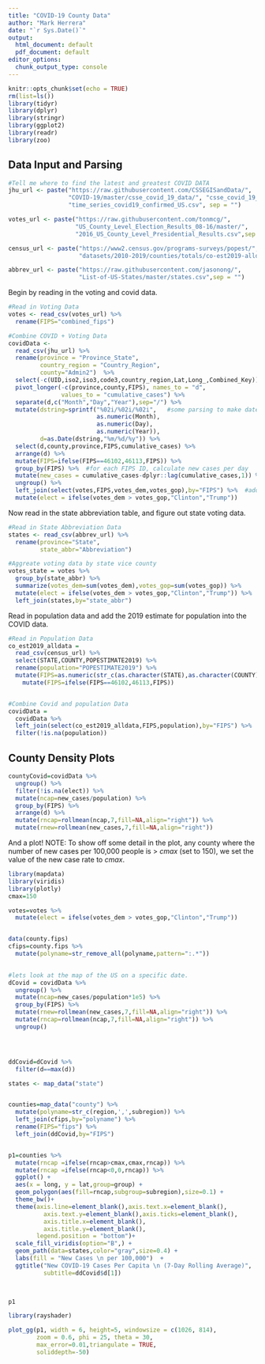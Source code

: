 ```yaml
---
title: "COVID-19 County Data"
author: "Mark Herrera"
date: "`r Sys.Date()`"
output:
  html_document: default
  pdf_document: default
editor_options: 
  chunk_output_type: console
---
```


```r
knitr::opts_chunk$set(echo = TRUE)
rm(list=ls())
library(tidyr)
library(dplyr)
library(stringr)
library(ggplot2)
library(readr)
library(zoo)
```

## Data Input and Parsing
```r
#Tell me where to find the latest and greatest COVID DATA
jhu_url <- paste("https://raw.githubusercontent.com/CSSEGISandData/",
                 "COVID-19/master/csse_covid_19_data/", "csse_covid_19_time_series/",
                 "time_series_covid19_confirmed_US.csv", sep = "")

votes_url <- paste("https://raw.githubusercontent.com/tonmcg/",
                   "US_County_Level_Election_Results_08-16/master/",
                   "2016_US_County_Level_Presidential_Results.csv",sep = "")

census_url <- paste("https://www2.census.gov/programs-surveys/popest/",
                    "datasets/2010-2019/counties/totals/co-est2019-alldata.csv",sep = "")

abbrev_url <- paste("https://raw.githubusercontent.com/jasonong/",
                    "List-of-US-States/master/states.csv",sep = "")
```


Begin by reading in the voting and covid data.  
```r
#Read in Voting Data 
votes <- read_csv(votes_url) %>%
  rename(FIPS="combined_fips")

#Combine COVID + Voting Data
covidData <-
  read_csv(jhu_url) %>%
  rename(province = "Province_State",
         country_region = "Country_Region",
         county="Admin2")  %>%
  select(-c(UID,iso2,iso3,code3,country_region,Lat,Long_,Combined_Key)) %>% 
  pivot_longer(-c(province,county,FIPS), names_to = "d", 
               values_to = "cumulative_cases") %>%
  separate(d,c("Month","Day","Year"),sep="/") %>%
  mutate(dstring=sprintf("%02i/%02i/%02i",   #some parsing to make dates work correctly
                         as.numeric(Month), 
                         as.numeric(Day), 
                         as.numeric(Year)),
         d=as.Date(dstring,"%m/%d/%y")) %>%
  select(d,county,province,FIPS,cumulative_cases) %>%
  arrange(d) %>%
  mutate(FIPS=ifelse(FIPS==46102,46113,FIPS)) %>%
  group_by(FIPS) %>%  #for each FIPS ID, calculate new cases per day
  mutate(new_cases = cumulative_cases-dplyr::lag(cumulative_cases,1)) %>%
  ungroup() %>%
  left_join(select(votes,FIPS,votes_dem,votes_gop),by="FIPS") %>%  #add voting data for each FIPS ID
  mutate(elect = ifelse(votes_dem > votes_gop,"Clinton","Trump"))
```

Now read in the state abbreviation table, and figure out state voting data.
```r
#Read in State Abbreviation Data
states <- read_csv(abbrev_url) %>%
  rename(province="State",
         state_abbr="Abbreviation")

#Aggreate voting data by state vice county
votes_state = votes %>%
  group_by(state_abbr) %>%
  summarize(votes_dem=sum(votes_dem),votes_gop=sum(votes_gop)) %>%
  mutate(elect = ifelse(votes_dem > votes_gop,"Clinton","Trump")) %>%
  left_join(states,by="state_abbr")
```

Read in population data and add the 2019 estimate for population into the COVID data.
```r
#Read in Population Data
co_est2019_alldata =
  read_csv(census_url) %>%
  select(STATE,COUNTY,POPESTIMATE2019) %>%
  rename(population="POPESTIMATE2019") %>%
  mutate(FIPS=as.numeric(str_c(as.character(STATE),as.character(COUNTY)))) %>%
    mutate(FIPS=ifelse(FIPS==46102,46113,FIPS))


#Combine Covid and population Data
covidData =
  covidData %>%
  left_join(select(co_est2019_alldata,FIPS,population),by="FIPS") %>%
  filter(!is.na(population))
```


## County Density Plots
```r
countyCovid=covidData %>%
  ungroup() %>%
  filter(!is.na(elect)) %>%
  mutate(ncap=new_cases/population) %>%
  group_by(FIPS) %>%
  arrange(d) %>%
  mutate(rncap=rollmean(ncap,7,fill=NA,align="right")) %>%
  mutate(rnew=rollmean(new_cases,7,fill=NA,align="right"))

```


And a plot! NOTE: To show off some detail in the plot, any county where the number of new cases per 100,000 people is > $cmax$ (set to 150), we set the value of the new case rate to $cmax$.   
```r
library(mapdata)
library(viridis)
library(plotly)
cmax=150

votes=votes %>%
  mutate(elect = ifelse(votes_dem > votes_gop,"Clinton","Trump"))


data(county.fips)
cfips=county.fips %>%
  mutate(polyname=str_remove_all(polyname,pattern=":.*")) 
  

#lets look at the map of the US on a specific date.  
dCovid = covidData %>%
  ungroup() %>%
  mutate(ncap=new_cases/population*1e5) %>%
  group_by(FIPS) %>%
  mutate(rnew=rollmean(new_cases,7,fill=NA,align="right")) %>%
  mutate(rncap=rollmean(ncap,7,fill=NA,align="right")) %>%
  ungroup()




ddCovid=dCovid %>%
  filter(d==max(d))

states <- map_data("state")


counties=map_data("county") %>%
  mutate(polyname=str_c(region,',',subregion)) %>%
  left_join(cfips,by="polyname") %>%
  rename(FIPS="fips") %>%
  left_join(ddCovid,by="FIPS")


p1=counties %>%
  mutate(rncap =ifelse(rncap>cmax,cmax,rncap)) %>%
  mutate(rncap =ifelse(rncap<0,0,rncap)) %>%
  ggplot() +
  aes(x = long, y = lat,group=group) +
  geom_polygon(aes(fill=rncap,subgroup=subregion),size=0.1) +
  theme_bw()+
  theme(axis.line=element_blank(),axis.text.x=element_blank(),
          axis.text.y=element_blank(),axis.ticks=element_blank(),
          axis.title.x=element_blank(),
          axis.title.y=element_blank(),
        legend.position = "bottom")+
  scale_fill_viridis(option="B",) +
  geom_path(data=states,color="gray",size=0.4) +
  labs(fill = "New Cases \n per 100,000")  +
  ggtitle("New COVID-19 Cases Per Capita \n (7-Day Rolling Average)",
          subtitle=ddCovid$d[1]) 
  


p1
```

```r
library(rayshader)

plot_gg(p1, width = 6, height=5, windowsize = c(1026, 814),
        zoom = 0.6, phi = 25, theta = 30,
        max_error=0.01,triangulate = TRUE,
        soliddepth=-50)




```


